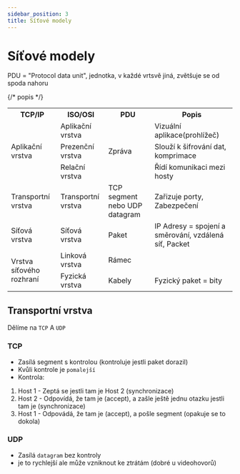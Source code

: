 ```yaml
---
sidebar_position: 3
title: Síťové modely
---
```


# Síťové modely

PDU = "Protocol data unit", jednotka, v každé vrtsvě jiná, zvětšuje se od spoda nahoru

<table align="center">
    <tr>
        <th>
            TCP/IP
        </th>
        <th>
            ISO/OSI
        </th>
        <th>
           PDU
        </th>
        <th>
           Popis
        </th>
    </tr>
  <tr>
    <td rowspan="3">Aplikační vrstva</td>
    <td>Aplikační vrstva</td>
    <td rowspan="3">Zpráva</td>
    <td>Vizuální aplikace(prohlížeč)</td>  
  </tr>
  <tr>
    <td>Prezenční vrstva</td>
    <td>Slouží k šifrování dat, komprimace</td>
  </tr>
  <tr>
    <td>Relační vrstva</td>
    <td>Řídí komunikaci mezi hosty</td>
  </tr>
  <tr>
    <td>Transportní vrstva</td>
    <td>Transportní vrstva</td>
    <td>TCP segment nebo UDP datagram</td>
    <td>Zařizuje porty, Zabezpečení</td> {/* popis */}
  </tr>
  <tr>
    <td>Síťová vrstva</td>
    <td>Síťová vrstva</td>
    <td>Paket</td>
    <td>IP Adresy = spojení a směrování, vzdálená síť, Packet</td>
  </tr>
  <tr>
    <td rowspan="2">Vrstva síťového rozhraní</td>
    <td>Linková vrstva</td>
    <td>Rámec</td>
  </tr>
  <tr>
    <td>Fyzická vrstva</td>
    <td>Kabely</td>
    <td>Fyzický paket = bity</td>
  </tr>
</table>

## Transportní vrstva

Dělíme na `TCP` A `UDP` 

### TCP
* Zasílá segment s kontrolou (kontroluje jestli paket dorazil) 
* Kvůli kontrole je `pomalejší`
* Kontrola: 
1. Host 1 - Zeptá se jestli tam je Host 2 (synchronizace)
2. Host 2 - Odpovídá, že tam je (accept), a zašle ještě jednu otazku jestli tam je (synchronizace)
3. Host 1 - Odpovádá, že tam je (accept), a pošle segment
(opakuje se to dokola)


### UDP 
* Zasílá `datagram` bez kontroly
* je to rychlejší ale může vzniknout ke ztrátám (dobré u videohovorů)

